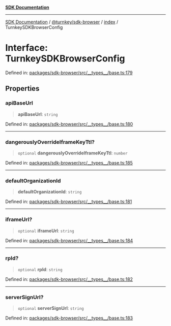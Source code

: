 [**SDK Documentation**](../../../../README.mdx)

***

[SDK Documentation](../../../../packages.mdx) / [@turnkey/sdk-browser](../../README.mdx) / [index](../README.mdx) / TurnkeySDKBrowserConfig

# Interface: TurnkeySDKBrowserConfig

Defined in: [packages/sdk-browser/src/\_\_types\_\_/base.ts:179](https://github.com/tkhq/sdk/blob/e1b1a69bdd608320aaf03cc2dbbf68dc0c52b28d/packages/sdk-browser/src/__types__/base.ts#L179)

## Properties

### apiBaseUrl

> **apiBaseUrl**: `string`

Defined in: [packages/sdk-browser/src/\_\_types\_\_/base.ts:180](https://github.com/tkhq/sdk/blob/e1b1a69bdd608320aaf03cc2dbbf68dc0c52b28d/packages/sdk-browser/src/__types__/base.ts#L180)

***

### dangerouslyOverrideIframeKeyTtl?

> `optional` **dangerouslyOverrideIframeKeyTtl**: `number`

Defined in: [packages/sdk-browser/src/\_\_types\_\_/base.ts:185](https://github.com/tkhq/sdk/blob/e1b1a69bdd608320aaf03cc2dbbf68dc0c52b28d/packages/sdk-browser/src/__types__/base.ts#L185)

***

### defaultOrganizationId

> **defaultOrganizationId**: `string`

Defined in: [packages/sdk-browser/src/\_\_types\_\_/base.ts:181](https://github.com/tkhq/sdk/blob/e1b1a69bdd608320aaf03cc2dbbf68dc0c52b28d/packages/sdk-browser/src/__types__/base.ts#L181)

***

### iframeUrl?

> `optional` **iframeUrl**: `string`

Defined in: [packages/sdk-browser/src/\_\_types\_\_/base.ts:184](https://github.com/tkhq/sdk/blob/e1b1a69bdd608320aaf03cc2dbbf68dc0c52b28d/packages/sdk-browser/src/__types__/base.ts#L184)

***

### rpId?

> `optional` **rpId**: `string`

Defined in: [packages/sdk-browser/src/\_\_types\_\_/base.ts:182](https://github.com/tkhq/sdk/blob/e1b1a69bdd608320aaf03cc2dbbf68dc0c52b28d/packages/sdk-browser/src/__types__/base.ts#L182)

***

### serverSignUrl?

> `optional` **serverSignUrl**: `string`

Defined in: [packages/sdk-browser/src/\_\_types\_\_/base.ts:183](https://github.com/tkhq/sdk/blob/e1b1a69bdd608320aaf03cc2dbbf68dc0c52b28d/packages/sdk-browser/src/__types__/base.ts#L183)
